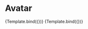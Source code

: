 
<Meta title="Components/Avatar" component={Avatar} />


# Avatar

<Canvas>
  <Story
    name="Default"
    args={{
      src: "https://randomuser.me/api/portraits/men/40.jpg",
      size: "lg",
    }}
  >
    {Template.bind({})}
  </Story>
  <Story name="Fallbak">{Template.bind({})}</Story>
</Canvas>
